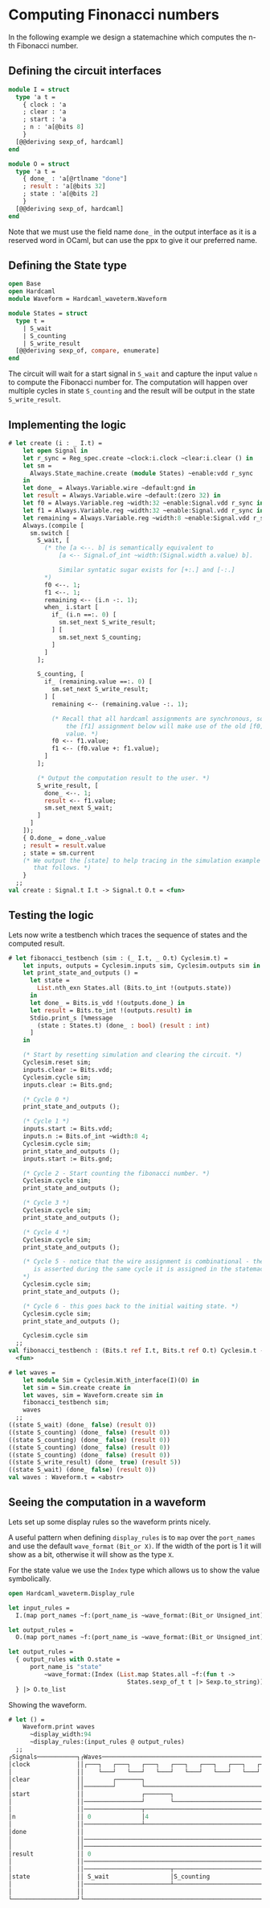 # Computing Finonacci numbers

In the following example we design a statemachine which computes the
n-th Fibonacci number.

## Defining the circuit interfaces

```ocaml
module I = struct
  type 'a t =
    { clock : 'a
    ; clear : 'a
    ; start : 'a
    ; n : 'a[@bits 8]
    }
  [@@deriving sexp_of, hardcaml]
end

module O = struct
  type 'a t =
    { done_ : 'a[@rtlname "done"]
    ; result : 'a[@bits 32]
    ; state : 'a[@bits 2]
    }
  [@@deriving sexp_of, hardcaml]
end
```

Note that we must use the field name `done_` in the output interface
as it is a reserved word in OCaml, but can use the ppx to give it our
preferred name.


## Defining the State type


```ocaml
open Base
open Hardcaml
module Waveform = Hardcaml_waveterm.Waveform

module States = struct
  type t =
    | S_wait
    | S_counting
    | S_write_result
  [@@deriving sexp_of, compare, enumerate]
end
```

The circuit will wait for a start signal in `S_wait` and capture the
input value `n` to compute the Fibonacci number for. The computation
will happen over multiple cycles in state `S_counting` and the result
will be output in the state `S_write_result`.

## Implementing the logic

```ocaml
# let create (i : _ I.t) =
    let open Signal in
    let r_sync = Reg_spec.create ~clock:i.clock ~clear:i.clear () in
    let sm =
      Always.State_machine.create (module States) ~enable:vdd r_sync
    in
    let done_ = Always.Variable.wire ~default:gnd in
    let result = Always.Variable.wire ~default:(zero 32) in
    let f0 = Always.Variable.reg ~width:32 ~enable:Signal.vdd r_sync in
    let f1 = Always.Variable.reg ~width:32 ~enable:Signal.vdd r_sync in
    let remaining = Always.Variable.reg ~width:8 ~enable:Signal.vdd r_sync in
    Always.(compile [
      sm.switch [
        S_wait, [
          (* the [a <--. b] is semantically equivalent to
              [a <-- Signal.of_int ~width:(Signal.width a.value) b].

              Similar syntatic sugar exists for [+:.] and [-:.]
          *)
          f0 <--. 1;
          f1 <--. 1;
          remaining <-- (i.n -:. 1);
          when_ i.start [
            if_ (i.n ==:. 0) [
              sm.set_next S_write_result;
            ] [
              sm.set_next S_counting;
            ]
          ]
        ];

        S_counting, [
          if_ (remaining.value ==:. 0) [
            sm.set_next S_write_result;
          ] [
            remaining <-- (remaining.value -:. 1);

            (* Recall that all hardcaml assignments are synchronous, so
                the [f1] assignment below will make use of the old [f0]
                value. *)
            f0 <-- f1.value;
            f1 <-- (f0.value +: f1.value);
          ]
        ];

        (* Output the computation result to the user. *)
        S_write_result, [
          done_ <--. 1;
          result <-- f1.value;
          sm.set_next S_wait;
        ]
      ]
    ]);
    { O.done_ = done_.value
    ; result = result.value
    ; state = sm.current
    (* We output the [state] to help tracing in the simulation example
       that follows. *)
    }
  ;;
val create : Signal.t I.t -> Signal.t O.t = <fun>
```

## Testing the logic

Lets now write a testbench which traces the sequence of states and the computed result.

```ocaml
# let fibonacci_testbench (sim : (_ I.t, _ O.t) Cyclesim.t) =
    let inputs, outputs = Cyclesim.inputs sim, Cyclesim.outputs sim in
    let print_state_and_outputs () =
      let state =
        List.nth_exn States.all (Bits.to_int !(outputs.state))
      in
      let done_ = Bits.is_vdd !(outputs.done_) in
      let result = Bits.to_int !(outputs.result) in
      Stdio.print_s [%message
        (state : States.t) (done_ : bool) (result : int)
      ]
    in

    (* Start by resetting simulation and clearing the circuit. *)
    Cyclesim.reset sim;
    inputs.clear := Bits.vdd;
    Cyclesim.cycle sim;
    inputs.clear := Bits.gnd;

    (* Cycle 0 *)
    print_state_and_outputs ();

    (* Cycle 1 *)
    inputs.start := Bits.vdd;
    inputs.n := Bits.of_int ~width:8 4;
    Cyclesim.cycle sim;
    print_state_and_outputs ();
    inputs.start := Bits.gnd;

    (* Cycle 2 - Start counting the fibonacci number. *)
    Cyclesim.cycle sim;
    print_state_and_outputs ();

    (* Cycle 3 *)
    Cyclesim.cycle sim;
    print_state_and_outputs ();

    (* Cycle 4 *)
    Cyclesim.cycle sim;
    print_state_and_outputs ();

    (* Cycle 5 - notice that the wire assignment is combinational - the [done] signal
       is asserted during the same cycle it is assigned in the statemachine.
    *)
    Cyclesim.cycle sim;
    print_state_and_outputs ();

    (* Cycle 6 - this goes back to the initial waiting state. *)
    Cyclesim.cycle sim;
    print_state_and_outputs ();

    Cyclesim.cycle sim
  ;;
val fibonacci_testbench : (Bits.t ref I.t, Bits.t ref O.t) Cyclesim.t -> unit =
  <fun>

# let waves =
    let module Sim = Cyclesim.With_interface(I)(O) in
    let sim = Sim.create create in
    let waves, sim = Waveform.create sim in
    fibonacci_testbench sim;
    waves
  ;;
((state S_wait) (done_ false) (result 0))
((state S_counting) (done_ false) (result 0))
((state S_counting) (done_ false) (result 0))
((state S_counting) (done_ false) (result 0))
((state S_counting) (done_ false) (result 0))
((state S_write_result) (done_ true) (result 5))
((state S_wait) (done_ false) (result 0))
val waves : Waveform.t = <abstr>
```

## Seeing the computation in a waveform

Lets set up some display rules so the waveform prints nicely.

A useful pattern when defining `display_rules` is to `map` over the
`port_names` and use the default `wave_format` `(Bit_or X)`. If the
width of the port is 1 it will show as a bit, otherwise it will show
as the type `X`.

For the state value we use the `Index` type which allows us to show
the value symbolically.

```ocaml
open Hardcaml_waveterm.Display_rule

let input_rules =
  I.(map port_names ~f:(port_name_is ~wave_format:(Bit_or Unsigned_int)) |> to_list)

let output_rules =
  O.(map port_names ~f:(port_name_is ~wave_format:(Bit_or Unsigned_int)))

let output_rules =
  { output_rules with O.state =
      port_name_is "state"
          ~wave_format:(Index (List.map States.all ~f:(fun t ->
                                 States.sexp_of_t t |> Sexp.to_string)))
  } |> O.to_list
```

Showing the waveform.

```ocaml
# let () =
    Waveform.print waves
      ~display_width:94
      ~display_rules:(input_rules @ output_rules)
  ;;
┌Signals───────────┐┌Waves───────────────────────────────────────────────────────────────────┐
│clock             ││┌───┐   ┌───┐   ┌───┐   ┌───┐   ┌───┐   ┌───┐   ┌───┐   ┌───┐   ┌───┐   │
│                  ││    └───┘   └───┘   └───┘   └───┘   └───┘   └───┘   └───┘   └───┘   └───│
│clear             ││        ┌───────┐                                                       │
│                  ││────────┘       └───────────────────────────────────────────────────────│
│start             ││                ┌───────┐                                               │
│                  ││────────────────┘       └───────────────────────────────────────────────│
│                  ││────────────────┬───────────────────────────────────────────────────────│
│n                 ││ 0              │4                                                      │
│                  ││────────────────┴───────────────────────────────────────────────────────│
│done              ││                                                        ┌───────┐       │
│                  ││────────────────────────────────────────────────────────┘       └───────│
│                  ││────────────────────────────────────────────────────────┬───────┬───────│
│result            ││ 0                                                      │5      │0      │
│                  ││────────────────────────────────────────────────────────┴───────┴───────│
│                  ││────────────────────────┬───────────────────────────────┬───────┬───────│
│state             ││ S_wait                 │S_counting                     │S_writ.│S_wait │
│                  ││────────────────────────┴───────────────────────────────┴───────┴───────│
│                  ││                                                                        │
└──────────────────┘└────────────────────────────────────────────────────────────────────────┘
```

